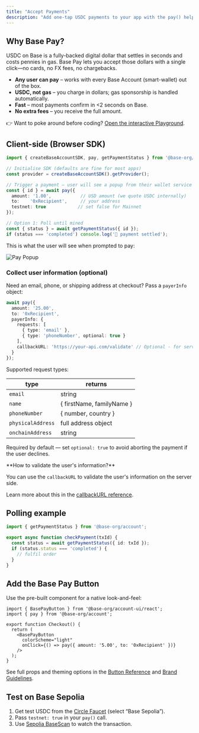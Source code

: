 ```yaml
---
title: "Accept Payments"
description: "Add one-tap USDC payments to your app with the pay() helper and Base Pay Button."
---
```


## Why Base Pay?

USDC on Base is a fully-backed digital dollar that settles in seconds and costs pennies in gas.  Base Pay lets you accept those dollars with a single click—no cards, no FX fees, no chargebacks.

* **Any user can pay** – works with every Base Account (smart-wallet) out of the box.
* **USDC, not gas** – you charge in dollars; gas sponsorship is handled automatically.
* **Fast** – most payments confirm in &lt;2&nbsp;seconds on Base.
* **No extra fees** – you receive the full amount.

<Note>
👉  Want to poke around before coding?  <a href="https://pay.playground.base.org" target="_blank">Open the interactive Playground</a>.
</Note>

## Client-side (Browser SDK)

```ts Browser (SDK)
import { createBaseAccountSDK, pay, getPaymentStatus } from '@base-org/account';

// Initialise SDK (defaults are fine for most apps)
const provider = createBaseAccountSDK().getProvider();

// Trigger a payment – user will see a popup from their wallet service
const { id } = await pay({
  amount: '1.00',           // USD amount (we quote USDC internally)
  to:    '0xRecipient',     // your address
  testnet: true            // set false for Mainnet
});

// Option 1: Poll until mined
const { status } = await getPaymentStatus({ id });
if (status === 'completed') console.log('🎉 payment settled');
```


This is what the user will see when prompted to pay:

<div style={{ display: 'flex', justifyContent: 'center'}}>
  <img src="/images/base-account/BasePayFlow.png" alt="Pay Popup" style={{ width: '300px', height: 'auto' }} />
</div>

### Collect user information (optional)

Need an email, phone, or shipping address at checkout?  Pass a <code>payerInfo</code> object:

```ts
await pay({
  amount: '25.00',
  to: '0xRecipient',
  payerInfo: {
    requests: [
      { type: 'email' },
      { type: 'phoneNumber', optional: true }
    ],
    callbackURL: 'https://your-api.com/validate' // Optional - for server-side validation
  }
});
```

Supported request types:

| type | returns |
|---------|---------|
| <code>email</code> | string |
| <code>name</code> | &#123; firstName, familyName &#125; |
| <code>phoneNumber</code> | &#123; number, country &#125; |
| <code>physicalAddress</code> | full address object |
| <code>onchainAddress</code> | string |

<Warning>Required by default — set <code>optional: true</code> to avoid aborting the payment if the user declines.</Warning>

<Tip>
**How to validate the user's information?**

You can use the `callbackURL` to validate the user's information on the server side.

Learn more about this in the [callbackURL reference](/base-account/reference/base-pay/Data#callbackurl).
</Tip>

## Polling example

```ts Backend (SDK)
import { getPaymentStatus } from '@base-org/account';

export async function checkPayment(txId) {
  const status = await getPaymentStatus({ id: txId });
  if (status.status === 'completed') {
    // fulfil order
  }
}
```

## Add the Base Pay Button

Use the pre-built component for a native look-and-feel:

```tsx title="Checkout.tsx"
import { BasePayButton } from '@base-org/account-ui/react';
import { pay } from '@base-org/account';

export function Checkout() {
  return (
    <BasePayButton
      colorScheme="light"
      onClick={() => pay({ amount: '5.00', to: '0xRecipient' })}
    />
  );
}
```


See full props and theming options in the [Button Reference](/base-account/reference/ui-elements/base-pay-button) and [Brand Guidelines](/base-account/reference/ui-elements/brand-guidelines).

## Test on Base Sepolia

1. Get test USDC from the <a href="https://faucet.circle.com" target="_blank">Circle Faucet</a> (select “Base Sepolia”).  
2. Pass <code>testnet: true</code> in your <code>pay()</code> call.  
3. Use <a href="https://sepolia.basescan.org" target="_blank">Sepolia BaseScan</a> to watch the transaction.



<PolicyBanner /> 
